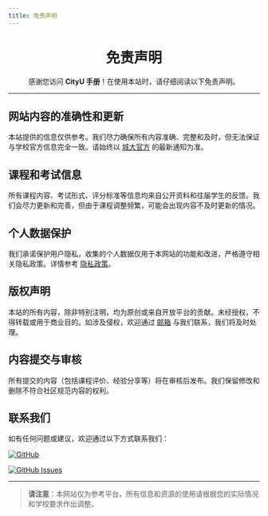 ```yaml
---
title: 免责声明
---
```


<div align="center" style={{ lineHeight: '1.5', fontSize: '0.9rem' }}>
    <h1 style={{ marginBottom: '0.5rem', fontSize: '2.5rem', background: 'linear-gradient(90deg, #de6f31, #da542b, #bf1846, #9f0c43)', WebkitBackgroundClip: 'text', WebkitTextFillColor: 'transparent' }}><strong>免责声明</strong></h1>
    <p className={styles.subtitle}>
        感谢您访问 <strong>CityU 手册</strong>！在使用本站时，请仔细阅读以下免责声明。
    </p>
</div>

---

## **网站内容的准确性和更新**

本站提供的信息仅供参考。我们尽力确保所有内容准确、完整和及时，但无法保证与学校官方信息完全一致。请始终以 [城大官方](https://www.cityu.edu.hk/) 的最新通知为准。

## **课程和考试信息**

所有课程内容、考试形式、评分标准等信息均来自公开资料和往届学生的反馈。我们会尽力更新和完善，但由于课程调整频繁，可能会出现内容不及时更新的情况。

## **个人数据保护**

我们承诺保护用户隐私，收集的个人数据仅用于本网站的功能和改进，严格遵守相关隐私政策。详情参考 [隐私政策](./privacy-policy)。

## **版权声明**

本站的所有内容，除非特别注明，均为原创或来自开放平台的贡献。未经授权，不得转载或用于商业目的。如涉及侵权，欢迎通过 [邮箱](mailto:jcpeng3-c@my.cityu.edu.hk) 与我们联系，我们将及时处理。

## **内容提交与审核**

所有提交的内容（包括课程评价、经验分享等）将在审核后发布。我们保留修改和删除不符合社区规范内容的权利。

## **联系我们**

如有任何问题或建议，欢迎通过以下方式联系我们：

[![GitHub](https://img.shields.io/badge/GitHub-Repository-blue?logo=github&style=flat-square)](https://github.com/penjc/CityU)

[![GitHub Issues](https://img.shields.io/badge/GitHub-Submit%20Issue-green?logo=github&style=flat-square)](https://github.com/penjc/CityU/issues)

---

> **请注意**：本网站仅为参考平台，所有信息和资源的使用请根据您的实际情况和学校要求作出调整。
